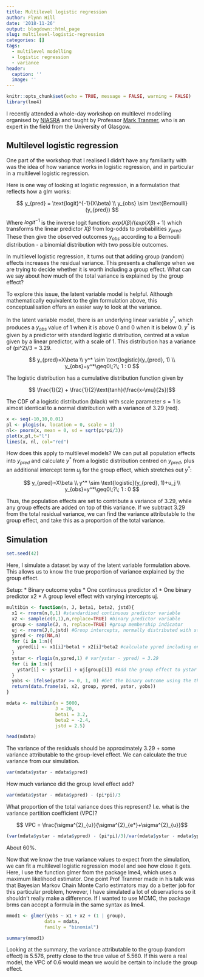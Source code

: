 ```yaml
---
title: Multilevel logistic regression
author: Flynn Hill
date: '2018-11-26'
output: blogdown::html_page
slug: multilevel-logistic-regression
categories: []
tags:
  - multilevel modelling
  - logistic regression
  - variance
header:
  caption: ''
  image: ''
---
```



```r
knitr::opts_chunk$set(echo = TRUE, message = FALSE, warning = FALSE)
library(lme4)
```


I recently attended a whole-day workshop on multilevel modelling organised by [NIASRA](https://niasra.uow.edu.au/index.html) and taught by Professor [Mark Tranmer](https://www.gla.ac.uk/schools/socialpolitical/staff/marktranmer/), who is an expert in the field from the University of Glasgow. 


## Multilevel logistic regression

One part of the workshop that I realised I didn't have any familiarity with was the idea of how variance works in logistic regression, and in particular in a multilevel logistic regression.

Here is one way of looking at logistic regression, in a formulation that reflects how a glm works:

$$ y_{pred} = \text{logit}^{-1}(X\beta) \\ y_{obs} \sim \text{Bernoulli}(y_{pred}) $$

Where $logit^{-1}$ is the inverse logit function: $exp(X\beta)/(exp(X\beta) + 1)$ which transforms the linear predictor $X\beta$ from log-odds to probabilities $y_{pred}$. These then give the observed outcomes $y_{obs}$ according to a Bernoulli distribution - a binomial distribution with two possible outcomes.

In multilevel logistic regression, it turns out that adding group (random) effects increases the residual variance. This presents a challenge when we are trying to decide whether it is worth including a group effect. What can we say about how much of the total variance is explained by the group effect?

To explore this issue, the latent variable model is helpful. Although mathematically equivalent to the glm formulation above, this conceptualisation offers an easier way to look at the variance.

In the latent variable model, there is an underlying linear variable $y^*$, which produces a $y_{obs}$ value of 1 when it is above 0 and 0 when it is below 0. $y^*$ is given by a predictor with standard logistic distribution, centred at a value given by a linear predictor, with a scale of 1. This distribution has a variance of (pi^2)/3 = 3.29.


$$ y_{pred}=X\beta \\ y^* \sim \text{logistic}(y_{pred}, 1) \\ y_{obs}=y^*\geq0\;?\; 1 : 0 $$


The logistic distribution has a cumulative distribution function given by 

$$ \frac{1}{2} + \frac{1}{2}\text{tanh}(\frac{x-\mu}{2s})$$

The CDF of a logistic distribution (black) with scale parameter $s=1$ is almost identical to a normal distribution with a variance of 3.29 (red).


```r

x <- seq(-10,10,0.01)
pl <- plogis(x, location = 0, scale = 1)
nl<- pnorm(x, mean = 0, sd = sqrt(pi*pi/3))
plot(x,pl,t="l")
lines(x, nl, col="red")

```

How does this apply to multilevel models?  We can put all population effects into $y_{pred}$ and calculate $y^*$ from a logistic distribution centred on $y_{pred}$, plus an additional intercept term $u_j$ for the group effect, which stretches out $y^*$:

$$ y_{pred}=X\beta \\ y^* \sim \text{logistic}(y_{pred}, 1)+u_j \\ y_{obs}=y^*\geq0\;?\; 1 : 0 $$

Thus, the population effects are set to contribute a variance of 3.29, while any group effects are added on top of this variance. If we subtract 3.29 from the total residual variance, we can find the variance attributable to the group effect, and take this as a proportion of the total variance.


## Simulation

```r
set.seed(42)
```


Here, I simulate a dataset by way of the latent variable formulation above. This allows us to know the true proportion of variance explained by the group effect.

Setup:
* Binary outcome yobs
* One continuous predictor x1
* One binary predictor x2
* A group level effect with varying intercepts uj.


```r

multibin <- function(n, J, beta1, beta2, jstd){
  x1 <- rnorm(n,0,1) #standardised continuous predictor variable
  x2 <- sample(c(0,1),n,replace=TRUE) #binary predictor variable
  group <- sample(J, n, replace=TRUE) #group membership indicator
  uj <- rnorm(J,0,jstd) #Group intercepts, normally distributed with standard deviation jstd
  ypred <- rep(NA,n)
  for (i in 1:n){
    ypred[i] <- x1[i]*beta1 + x2[i]*beta2 #calculate ypred including only the population (fixed) effects.
  }
  ystar <- rlogis(n,ypred,1) # var(ystar - ypred) = 3.29
  for (i in 1:n){
    ystar[i] <- ystar[i] + uj[group[i]] #Add the group effect to ystar
  }
  yobs <- ifelse(ystar >= 0, 1, 0) #Get the binary outcome using the threshold test
  return(data.frame(x1, x2, group, ypred, ystar, yobs))
}

```


```r
mdata <- multibin(n = 5000, 
                  J = 20, 
                  beta1 = 3.2,
                  beta2 = -2.4,
                  jstd = 2.5)
```


```r
head(mdata)
```

The variance of the residuals should be approximately 3.29 + some variance attributable to the group-level effect. We can calculate the true variance from our simulation.

```r
var(mdata$ystar - mdata$ypred)
```

How much variance did the group level effect add?
```r
var(mdata$ystar - mdata$ypred) - (pi*pi)/3

```

What proportion of the total variance does this represent? I.e. what is the variance partition coefficient (VPC)?

$$ VPC = \frac{\sigma^{2}_{u}}{\sigma^{2}_{e*}+\sigma^{2}_{u}}$$


```r
(var(mdata$ystar - mdata$ypred) - (pi*pi)/3)/var(mdata$ystar - mdata$ypred)
```

About 60%.


Now that we know the true variance values to expect from the simulation, we can fit a multilevel logistic regression model and see how close it gets. Here, I use the function glmer from the package lme4, which uses a maximum likelihood estimator. One point Prof Tranmer made in his talk was that Bayesian Markov Chain Monte Carlo estimators may do a better job for this particular problem, however, I have simulated a lot of observations so it shouldn't really make a difference. If I wanted to use MCMC, the package brms can accept a formula in the same syntax as lme4.


```r
mmod1 <- glmer(yobs ~ x1 + x2 + (1 | group), 
              data = mdata, 
              family = "binomial")

summary(mmod1)
```

Looking at the summary, the variance attributable to the group (random effect) is 5.576, pretty close to the true value of 5.560. If this were a real model, the VPC of 0.6 would mean we would be certain to include the group effect.

